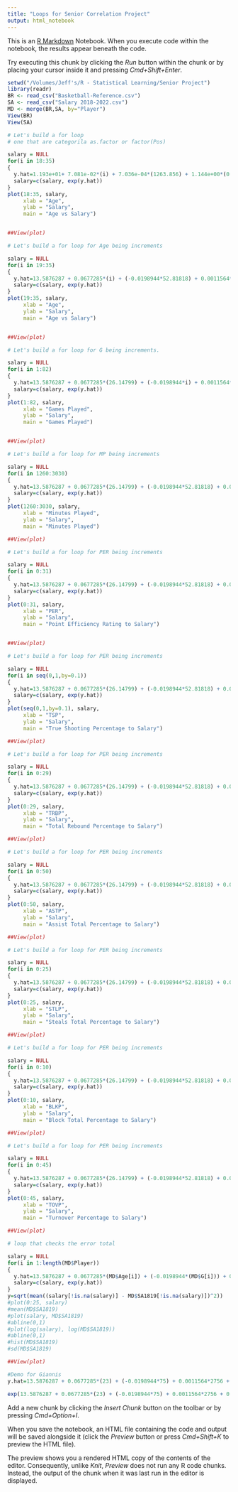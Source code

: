 ```yaml
---
title: "Loops for Senior Correlation Project"
output: html_notebook
---
```


This is an [R Markdown](http://rmarkdown.rstudio.com) Notebook. When you execute code within the notebook, the results appear beneath the code. 

Try executing this chunk by clicking the *Run* button within the chunk or by placing your cursor inside it and pressing *Cmd+Shift+Enter*. 

```r
setwd("/Volumes/Jeff's/R - Statistical Learning/Senior Project")
library(readr)
BR <- read_csv("Basketball-Reference.csv")
SA <- read_csv("Salary 2018-2022.csv")
MD <- merge(BR,SA, by="Player")
View(BR)
View(SA)
```

```r
# Let's build a for loop
# one that are categorila as.factor or factor(Pos)

salary = NULL
for(i in 18:35)
{
  y.hat=1.193e+01+ 7.081e-02*(i) + 7.036e-04*(1263.856) + 1.144e+00*(0.610)+5.797e-03*(13.52326)
  salary=c(salary, exp(y.hat))
}
plot(18:35, salary,
     xlab = "Age",
     ylab = "Salary",
     main = "Age vs Salary")


##View(plot)
```

```r
# Let's build a for loop for Age being increments

salary = NULL
for(i in 19:35)
{
  y.hat=13.5876287 + 0.0677285*(i) + (-0.0198944*52.81818) + 0.0011564*1263.856 + 0.0864242*14.1537 + (-1.916670*0.527120846) + (-0.0236938*10.18562) + (-0.0196968*13.52326) + (-0.1743163*1.646934) + (-0.0030252*1.680761) + 0.0152968*12.84608434
  salary=c(salary, exp(y.hat))
}
plot(19:35, salary,
     xlab = "Age",
     ylab = "Salary",
     main = "Age vs Salary")


##View(plot)
```

```r
# Let's build a for loop for G being increments. 

salary = NULL
for(i in 1:82)
{
  y.hat=13.5876287 + 0.0677285*(26.14799) + (-0.0198944*i) + 0.0011564*1263.856 + 0.0864242*14.1537 + (-1.916670*0.527120846) + (-0.0236938*10.18562) + (-0.0196968*13.52326) + (-0.1743163*1.646934) + (-0.0030252*1.680761) + 0.0152968*12.84608434
  salary=c(salary, exp(y.hat))
}
plot(1:82, salary,
     xlab = "Games Played",
     ylab = "Salary",
     main = "Games Played")


##View(plot)
```

```r
# Let's build a for loop for MP being increments

salary = NULL
for(i in 1260:3030)
{
  y.hat=13.5876287 + 0.0677285*(26.14799) + (-0.0198944*52.81818) + 0.0011564*i + 0.0864242*14.1537 + (-1.916670*0.527120846) + (-0.0236938*10.18562) + (-0.0196968*13.52326) + (-0.1743163*1.646934) + (-0.0030252*1.680761) + 0.0152968*12.84608434
  salary=c(salary, exp(y.hat))
}
plot(1260:3030, salary,
     xlab = "Minutes Played",
     ylab = "Salary",
     main = "Minutes Played")

##View(plot)
```

```r
# Let's build a for loop for PER being increments

salary = NULL
for(i in 0:31)
{
  y.hat=13.5876287 + 0.0677285*(26.14799) + (-0.0198944*52.81818) + 0.0011564*1263.856 + 0.0864242*i + (-1.916670*0.527120846) + (-0.0236938*10.18562) + (-0.0196968*13.52326) + (-0.1743163*1.646934) + (-0.0030252*1.680761) + 0.0152968*12.84608434
  salary=c(salary, exp(y.hat))
}
plot(0:31, salary,
     xlab = "PER",
     ylab = "Salary",
     main = "Point Efficiency Rating to Salary")


##View(plot)
```

```r
# Let's build a for loop for PER being increments

salary = NULL
for(i in seq(0,1,by=0.1))
{
  y.hat=13.5876287 + 0.0677285*(26.14799) + (-0.0198944*52.81818) + 0.0011564*1263.856 + 0.0864242*14.1537 + (-1.916670*i) + (-0.0236938*10.18562) + (-0.0196968*13.52326) + (-0.1743163*1.646934) + (-0.0030252*1.680761) + 0.0152968*12.84608434
  salary=c(salary, exp(y.hat))
}
plot(seq(0,1,by=0.1), salary,
     xlab = "TSP",
     ylab = "Salary",
     main = "True Shooting Percentage to Salary")

##View(plot)
```

```r
# Let's build a for loop for PER being increments

salary = NULL
for(i in 0:29)
{
  y.hat=13.5876287 + 0.0677285*(26.14799) + (-0.0198944*52.81818) + 0.0011564*1263.856 + 0.0864242*14.1537 + (-1.916670*0.527120846) + (-0.0236938*i) + (-0.0196968*13.52326) + (-0.1743163*1.646934) + (-0.0030252*1.680761) + 0.0152968*12.84608434
  salary=c(salary, exp(y.hat))
}
plot(0:29, salary,
     xlab = "TRBP",
     ylab = "Salary",
     main = "Total Rebound Percentage to Salary")

##View(plot)
```

```r
# Let's build a for loop for PER being increments

salary = NULL
for(i in 0:50)
{
  y.hat=13.5876287 + 0.0677285*(26.14799) + (-0.0198944*52.81818) + 0.0011564*1263.856 + 0.0864242*14.1537 + (-1.916670*0.527120846) + (-0.0236938*10.18562) + (-0.0196968*i) + (-0.1743163*1.646934) + (-0.0030252*1.680761) + 0.0152968*12.84608434
  salary=c(salary, exp(y.hat))
}
plot(0:50, salary,
     xlab = "ASTP",
     ylab = "Salary",
     main = "Assist Total Percentage to Salary")

##View(plot)
```

```r
# Let's build a for loop for PER being increments

salary = NULL
for(i in 0:25)
{
  y.hat=13.5876287 + 0.0677285*(26.14799) + (-0.0198944*52.81818) + 0.0011564*1263.856 + 0.0864242*14.1537 + (-1.916670*0.527120846) + (-0.0236938*10.18562) + (-0.0196968*13.52326) + (-0.1743163*i) + (-0.0030252*1.680761) + 0.0152968*12.84608434
  salary=c(salary, exp(y.hat))
}
plot(0:25, salary,
     xlab = "STLP",
     ylab = "Salary",
     main = "Steals Total Percentage to Salary")

##View(plot)
```

```r
# Let's build a for loop for PER being increments

salary = NULL
for(i in 0:10)
{
  y.hat=13.5876287 + 0.0677285*(26.14799) + (-0.0198944*52.81818) + 0.0011564*1263.856 + 0.0864242*14.1537 + (-1.916670*0.527120846) + (-0.0236938*10.18562) + (-0.0196968*13.52326) + (-0.1743163*1.646934) + (-0.0030252*i) + 0.0152968*12.84608434
  salary=c(salary, exp(y.hat))
}
plot(0:10, salary,
     xlab = "BLKP",
     ylab = "Salary",
     main = "Block Total Percentage to Salary")

##View(plot)
```

```r
# Let's build a for loop for PER being increments

salary = NULL
for(i in 0:45)
{
  y.hat=13.5876287 + 0.0677285*(26.14799) + (-0.0198944*52.81818) + 0.0011564*1263.856 + 0.0864242*14.1537 + (-1.916670*0.527120846) + (-0.0236938*10.18562) + (-0.0196968*13.52326) + (-0.1743163*1.646934) + (-0.0030252*1.680761) + 0.0152968*i
  salary=c(salary, exp(y.hat))
}
plot(0:45, salary,
     xlab = "TOVP",
     ylab = "Salary",
     main = "Turnover Percentage to Salary")

##View(plot)
```


```r
# loop that checks the error total 

salary = NULL
for(i in 1:length(MD$Player))
{
  y.hat=13.5876287 + 0.0677285*(MD$Age[i]) + (-0.0198944*(MD$G[i])) + 0.0011564*(MD$MP[i]) + 0.0864242*(MD$PER[i]) + (-1.916670*(MD$TSP[i])) + (-0.0236938*(MD$TRBP[i])) + (-0.0196968*(MD$ASTP[i])) + (-0.1743163*(MD$STLP[i])) + (-0.0030252*(MD$BLKP[i])) + 0.0152968*(MD$TOVP[i])
  salary=c(salary, exp(y.hat))
}
y=sqrt(mean((salary[!is.na(salary)] - MD$SA1819[!is.na(salary)])^2))
#plot(0:25, salary)
#mean(MD$SA1819)
#plot(salary, MD$SA1819)
#abline(0,1)
#plot(log(salary), log(MD$SA1819))
#abline(0,1)
#hist(MD$SA1819)
#sd(MD$SA1819)

##View(plot)
``` 

```r
#Demo for Giannis  
y.hat=13.5876287 + 0.0677285*(23) + (-0.0198944*75) + 0.0011564*2756 + 0.0864242*27.3 + (-1.916670*0.598) + (-0.0236938*16.0) + (-0.0196968*23.7) + (-0.1743163*2.0) + (-0.0030252*3.3) + 0.0152968*11.7

exp(13.5876287 + 0.0677285*(23) + (-0.0198944*75) + 0.0011564*2756 + 0.0864242*27.3 + (-1.916670*0.598) + (-0.0236938*16.0) + (-0.0196968*23.7) + (-0.1743163*2.0) + (-0.0030252*3.3) + 0.0152968*11.7)


``` 


Add a new chunk by clicking the *Insert Chunk* button on the toolbar or by pressing *Cmd+Option+I*.

When you save the notebook, an HTML file containing the code and output will be saved alongside it (click the *Preview* button or press *Cmd+Shift+K* to preview the HTML file). 

The preview shows you a rendered HTML copy of the contents of the editor. Consequently, unlike *Knit*, *Preview* does not run any R code chunks. Instead, the output of the chunk when it was last run in the editor is displayed.

